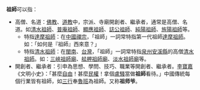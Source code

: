'''祖師 '''可以指：
*高僧、名道：[[佛教|佛教]]、[[道教|道教]]中，宗派、寺廟開創者、繼承者，通常是高僧、名道。如[[清水祖師|清水祖師]]、[[普庵祖師|普庵祖師]]、[[顯應祖師|顯應祖師]]、[[誌公祖師|誌公祖師]]、[[純陽祖師|純陽祖師]]、[[旌陽祖師|旌陽祖師]]等。
**特指[[達摩祖師|達摩祖師]]：在[[中國|中國]][[禪宗|禪宗]]，「祖師」一詞常特指第一代祖師[[達摩祖師|達摩祖師]]。如：「如何是『祖師』西來意？」
**特指[[清水祖師|清水祖師]]：在[[閩南|閩南]]、[[台灣|台灣]]，「祖師」一詞常特指[[泉州|泉州]][[安溪縣|安溪縣]]的高僧[[清水祖師|清水祖師]]。如：[[三峽祖師廟|三峽祖師廟]]、[[艋舺祖師廟|艋舺祖師廟]]、[[淡水祖師廟|淡水祖師廟]]等。
*開創者、繼承者：引申為思想、學問、技巧、職業等開創者、繼承者。[[李寶嘉|李寶嘉]]《文明小史》：「甚麼[[自由|自由]]！甚麼[[民權|民權]]！拿個[[盧騷|盧騷]]當做'''祖師'''看待。」中國傳統每個行業皆有祖師，如[[三行|三行]]奉[[魯班|魯班]]為祖師。又称'''祖师爷'''。

{{disambig|Cat=二字亞洲相關消歧義}}